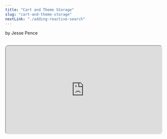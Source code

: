 ```yaml
---
title: "Cart and Theme Storage"
slug: "cart-and-theme-storage"
nextLink: "./adding-reactive-search"
---
```



by Jesse Pence

<Cat />

<br />

<iframe
  style="height: fit-content; aspect-ratio: 16/9; width: 100%; border-radius: 10px; shadow: 0 10px 10px 0 rgba(0, 0, 0, 0.2);"
  src="https://www.youtube.com/embed/GOsTR2HrE3A"
  id="ytplayer"
/>

<br />

## **Table of Contents**

<br />

<a href="#introduction">Introduction</a>
<a href="#cart-code">Cart Code</a>
<a href="#theme-code">Theme Code</a>
<a href="#conclusion-and-demo">Conclusion and Demo</a>

<br />

## **Introduction**

<br />

Just a few more steps and we'll have the finished product! We can get the product information and create individual pages with it, but we still need to add the ability to add products to the cart and save the theme preference. We'll also need to add a cart page to view the products in the cart.

<br />

After seeing the way that we cached the product data, I hope that you understand that `localStorage` isn't necessary to implement a cart in vanilla JavaScript. We could simply create an empty object the first time we load the page and add the products to it as we add them to the cart. And, since we're implementing a theme preference feature that the user will want to persist, we'll need to use `localStorage` anyway.

<br />

## **Cart Code**

<br />

I think that the code is pretty self-explanatory, so I'll just go over the important parts. We'll start by adding our dynamic spans in the nav bar to our collection of global variables. Next, we'll initiate the cart while checking to see if one already exists. Then, we'll create the cart component. And finally, we will create a series of functions to add products to the cart, remove them, and update the event listeners on whatever page we may be on. That's a lot! But, hopefully my comments will help you understand what's going on.

<br />


<div
  style={{
    maxWidth: "100%",
    overflow: "auto",
    borderRadius: "5px",
    fontSize: "1.3rem",
  }}
>
    index.html
    ```js
    <!-- Rest of the code -->
    const cartCount = document.querySelector("#cart-count") 
    // Get the cart count element
    const cartAmount = document.querySelector("#cart-total") 
    // Get the cart total element

    // Bring in the cart and initiate the DOM with the current cart state
      const cart = JSON.parse(localStorage.getItem("cart")) || {} 
      // Get the cart from localStorage, or set it to an empty object if it doesn't exist
      cartCount.innerText = Object.keys(cart).length 
      // Set the cart count to the number of items in the cart
      cartAmount.innerText =
        "$" +
        Object.values(cart)
          .map((item) => item.product.price * item.quantity)
          .reduce((a, b) => a + b, 0)
          .toFixed(2) 
          // Update the cart amount

    // Create the cart component
    const Cart = async () => {
        console.log("Cart Component is rendering")
        const cart = JSON.parse(localStorage.getItem("cart")) || {}
        // Get the cart from localStorage, or set it to an empty object if it doesn't exist.
        const products = await getProducts() 
        // Get the products
        if (Object.keys(cart).length === 0) {
          // If the cart is empty, render a message saying so.
          render(`
          <h1>Cart</h1>
          <p>Your cart is empty. Go buy one of our two amazing items!</p>
          `)
        } else {
          // If the cart isn't empty, render the cart items.
          const cartItems = Object.keys(cart).map((id) => {
            const product = products.find(
              (product) => product.id === Number(id)
            )
            return `
            <div class="cart-item">
              <img src="${product.image}" alt="${product.name}" />
              <h2>${product.name}</h2>
              <p>$${product.price}</p>
              <p>Quantity: ${cart[id].quantity}</p>
              <button class="remove-from-cart" id="${product.id}">Remove from cart</button>
            </div>
            `
          })
          render(`
          <h1>Cart</h1>
          ${cartItems.join("")}
          `)
          buttonFinderRemove()
          // Update the event listeners on the remove buttons.
        }
      }

      // This function will run every time the user clicks the "Add to cart" button.
      function addToCart(product) {
        console.log(`Added ${product.name} to cart`)
        if (cart[product.id]) {
          // If the product is already in the cart, increment the quantity.
          cart[product.id].quantity++
        } else {
          // If the product isn't in the cart, add the product and a quantity property to the cart.
          cart[product.id] = {
            quantity: 1,
            product,
          }
        }
        localStorage.setItem("cart", JSON.stringify(cart)) 
        // Set the cart in localStorage to the updated cart.
        alert(`${product.name} added to cart!`) 
        // Alert the user that the product was added to the cart.
        cartCount.innerText = Object.keys(cart).length 
        // Update the cart count.
        cartAmount.innerText =
          "$" +
          Object.values(cart).reduce((acc, item) => {
            return acc + item.product.price * item.quantity
          }, 0) // Update the cart amount.
      }

      // This function will run every time the user clicks the "Remove from cart" button.
      function removeFromCart(product) {
        console.log(`Removed ${product.name} from cart`)
        const cart = JSON.parse(localStorage.getItem("cart")) || {} 
        // Get the cart from localStorage, or set it to an empty array if it doesn't exist.
        if (cart[product.id]) {
          // If the product is in the cart, decrement the quantity.
          cart[product.id].quantity--
        }
        if (cart[product.id].quantity === 0) {
          // If the quantity is 0, remove the product from the cart.
          delete cart[product.id].quantity
          delete cart[product.id].product
        }
        localStorage.setItem("cart", JSON.stringify(cart)) 
        // Set the cart in localStorage to the updated cart.
        alert(`${product.name} removed from cart!`) 
        // Alert the user that the product was removed from the cart.
        Cart() 
        // Re-render the cart.
        cartCount.innerText = Object.keys(cart).length 
        // Update the cart count.
        cartAmount.innerText =
          "$" +
          Object.values(cart)
            .map((item) => item.product.price * item.quantity)
            .reduce((a, b) => a + b, 0)
            .toFixed(2) // Update the cart amount.
      }

        // This function is for our product pages so users can add items to the cart.
      function buttonFinderAdd() {
        document.querySelectorAll(".add-to-cart").forEach((button) => {
            // Get all the buttons with the class "add-to-cart"
            if(button.alreadyAdded) return
            button.alreadyAdded = true
            // Check if the button has already been added
          button.addEventListener("click", (e) => {
            // Add an event listener to each button if not
            const id = e.target.id
            // Get the id of the product from the button
            const product = products.find(
              (product) => product.id === Number(id)
            )
            // Find the product in the products array
            addToCart(product)
            // Add the product to the cart
          })
        })
      }

      // This function is for our cart page so users can remove items from the cart.
      function buttonFinderRemove() {
        document.querySelectorAll(".remove-from-cart").forEach((button) => {
            // Get all the buttons with the class "remove-from-cart"
            if(button.alreadyAdded) return
            button.alreadyAdded = true
            // Check if the button has already been added
          button.addEventListener("click", (e) => {
            // Add an event listener to each button if not
            const id = e.target.id
            // Get the id of the product from the button
            const product = products.find(
              (product) => product.id === Number(id)
            )
            // Find the product in the products array
            removeFromCart(product)
            // Remove the product from the cart
          })
        })
      }
    ```
</div>

<br />

Hopefully you noticed how we fixed the buttons on the products page while we were making our new functions. Now, we have full cart functionality. Let's fix our theme selection with just a few lines of code. 

<br />

## **Theme Code**

<br />

We again start by checking local storage for a theme. However, since the initial state is defined in the HTML, we don't need to create a back-up value like the cart. This will replace the old, annoying verbose code. Let's see what this looks like:

<br />

<div
  style={{
    maxWidth: "100%",
    overflow: "auto",
    borderRadius: "5px",
    fontSize: "1.3rem",
  }}
>

    ```js
    const themeCheck = localStorage.getItem("theme") 
    // Get the theme from localStorage
    const toggleTheme = document.querySelector("#toggleTheme") 
    // Get the toggleTheme button

    // Set the theme
      themeCheck 
      // If there is a theme in localStorage
        ? (document.body.className = themeCheck) 
        // Set the theme on the body element
        : (document.body.className = "dark") 
        // Otherwise, accept the default theme

    // This function will run every time the user clicks the toggleTheme button and change the theme.
      toggleTheme.addEventListener("click", () => {
        // Check current theme
        const currentTheme = localStorage.getItem("theme") || "dark" 
        // Get the current theme from localStorage, or set it to dark if it doesn't exist.
        const newTheme =
          currentTheme === "dark" 
          // if the current theme is dark
            ? "purple" 
            // set the new theme to purple
            : currentTheme === "purple" 
            // but, if the current theme is purple
            ? "green" 
            // set the new theme to green
            : "dark" 
            // otherwise, accept the default theme
        localStorage.setItem("theme", newTheme) 
        // Save the new theme to localStorage
        document.body.className = newTheme 
        // Set the new theme on the body element
      })
    ```

</div>

<br />

Now, we can change the theme by clicking the toggleTheme button. Let's add a few more features to our cart.

<br />

## **Conclusion and Demo**

<br />

So, the app is almost done! Everything works except the search function. We'll fix that in the next chapter, but for now feel free to play with the demo and add or remove items from the cart. There are still a few bugs, but we'll discuss those as we go along.

<br />

Oof, this demo is broken for some reason. I'll come back to this. I swear! The same code works on the final example, so this is a bug with doing the demo as an Astro catch-all. Not too worried about it. If you're this far in the tutorial: just make the dang thing yourself! The final code is on Github.

<br />

<iframe
style="height: fit-content; aspect-ratio: 16/9; width: 100%; border: 2px solid #000; border-radius: 10px; shadow: 0 10px 10px 0 rgba(0, 0, 0, 0.2);"
src="/demos/csr/ch13/demo"
id="demo"
/>

<br />

Here's the code for this chapter on Github:

<br />

<div
style={{
  maxWidth: "100%",
  overflow: "auto",
  borderRadius: "5px",
  fontSize: "1.3rem",
}}
>
https://www.github.com/jazzypants1989/astro-solid-blog/tree/main/src/pages/demos/csr/ch13
</div>

